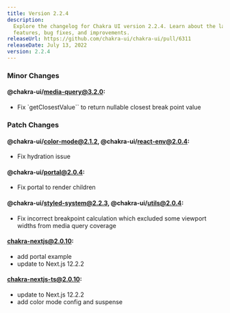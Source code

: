 ```yaml
---
title: Version 2.2.4
description:
  Explore the changelog for Chakra UI version 2.2.4. Learn about the latest
  features, bug fixes, and improvements.
releaseUrl: https://github.com/chakra-ui/chakra-ui/pull/6311
releaseDate: July 13, 2022
version: 2.2.4
---
```


### Minor Changes

#### @chakra-ui/media-query@3.2.0:

- Fix `getClosestValue`` to return nullable closest break point value

### Patch Changes

#### @chakra-ui/color-mode@2.1.2, @chakra-ui/react-env@2.0.4:

- Fix hydration issue

#### @chakra-ui/portal@2.0.4:

- Fix portal to render children

#### @chakra-ui/styled-system@2.2.3, @chakra-ui/utils@2.0.4:

- Fix incorrect breakpoint calculation which excluded some viewport widths from
  media query coverage

#### chakra-nextjs@2.0.10:

- add portal example
- update to Next.js 12.2.2

#### chakra-nextjs-ts@2.0.10:

- update to Next.js 12.2.2
- add color mode config and suspense

